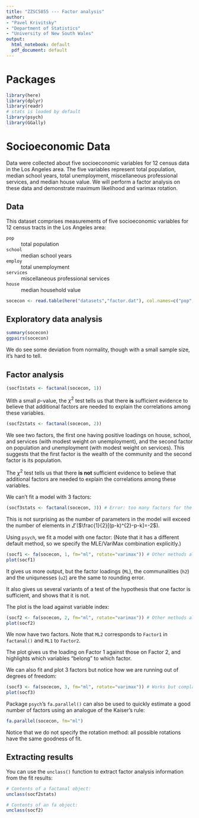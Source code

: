 ```yaml
---
title: "ZZSC5855 --- Factor analysis"
author:
- "Pavel Krivitsky"
- "Department of Statistics"
- "University of New South Wales"
output:
  html_notebook: default
  pdf_document: default
---
```



# Packages
```r
library(here)
library(dplyr)
library(readr)
# stats is loaded by default
library(psych)
library(GGally)
```

# Socioeconomic Data

Data were collected about five socioeconomic variables for 12 census data in the Los Angeles area. The five variables represent total population, median school years, total unemployment, miscellaneous professional services, and median house value. We will perform a factor analysis on these data and demonstrate maximum likelihood and varimax rotation.


## Data

This dataset comprises measurements of five socioeconomic variables for 12 census tracts in the Los Angeles area:

`pop`
: total population

`school`
: median school years

`employ`
: total unemployment

`services`
: miscellaneous professional services

`house`
: median household value

```r
socecon <- read.table(here("datasets","factor.dat"), col.names=c("pop","school","employ","services","house"))
```

## Exploratory data analysis

```r
summary(socecon)
ggpairs(socecon)
```
We do see some deviation from normality, though with a small sample size, it's hard to tell.

## Factor analysis
```r
(socf1stats <- factanal(socecon, 1))
```

With a small $p$-value, the $\chi^2$ test tells us that there **is** sufficient evidence to believe that additional factors are needed to explain the correlations among these variables.

```r
(socf2stats <- factanal(socecon, 2))
```
We see two factors, the first one having positive loadings on house, school, and services (with modest weight on unemployment), and the second factor on population and unemployment (with modest weight on services). This suggests that the first factor is the wealth of the community and the second factor is its population.

The $\chi^2$ test tells us that there **is not** sufficient evidence to believe that additional factors are needed to explain the correlations among these variables.

We can't fit a model with 3 factors:
```r
(socf3stats <- factanal(socecon, 3)) # Error: too many factors for the number of variables.
```
This is not surprising as the number of parameters in the model will exceed the number of elements in $\varSigma$ ($\frac{1}{2}[(p-k)^{2}-p-k]=-2$).

Using `psych`, we fit a model with one factor: (Note that it has a different default method, so we specify the MLE/VariMax combination explicitly.)
```r
(socf1 <- fa(socecon, 1, fm="ml", rotate="varimax")) # Other methods also possible.
plot(socf1)
```
It gives us more output, but the factor loadings (`ML`), the communalities (`h2`) and the uniqunesses (`u2`) are the same to rounding error.

It also gives us several variants of a test of the hypothesis that one factor is sufficient, and shows that it is not.

The plot is the load against variable index:
```r
(socf2 <- fa(socecon, 2, fm="ml", rotate="varimax")) # Other methods also possible.
plot(socf2)
```
We now have two factors. Note that `ML2` corresponds to `Factor1` in `factanal()` and `ML1` to `Factor2`.

The plot gives us the loading on Factor 1 against those on Factor 2, and highlights which variables "belong" to which factor.

We can also fit and plot 3 factors but notice how we are running out of degrees of freedom:
```r
(socf3 <- fa(socecon, 3, fm="ml", rotate="varimax")) # Works but complains.
plot(socf3)
```

Package `psych`'s `fa.parallel()` can also be used to quickly estimate a good number of factors using an analogue of the Kaiser's rule:
```r
fa.parallel(socecon, fm="ml")
```
Notice that we do not specify the rotation method: all possible rotations have the same goodness of fit.

## Extracting results

You can use the `unclass()` function to extract factor analysis information from the fit results:

```r
# Contents of a factanal object:
unclass(socf2stats)
```

```r
# Contents of an fa object:
unclass(socf2)
```

